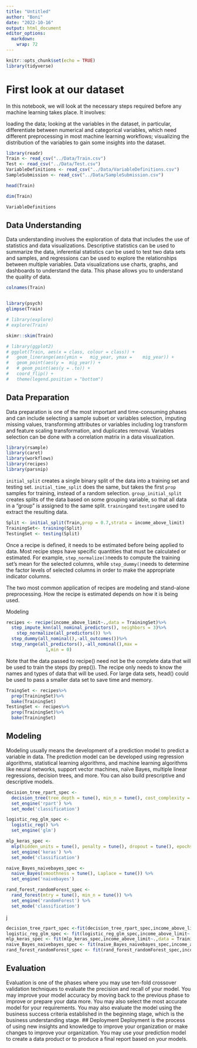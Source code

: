 ```yaml
---
title: "Untitled"
author: "Boni"
date: "2022-10-16"
output: html_document
editor_options: 
  markdown: 
    wrap: 72
---
```


```r
knitr::opts_chunk$set(echo = TRUE)
library(tidyverse)
```

# First look at our dataset

In this notebook, we will look at the necessary steps required before
any machine learning takes place. It involves:

loading the data; looking at the variables in the dataset, in
particular, differentiate between numerical and categorical variables,
which need different preprocessing in most machine learning workflows;
visualizing the distribution of the variables to gain some insights into
the dataset.

```r
library(readr)
Train <- read_csv("../Data/Train.csv")
Test <- read_csv("../Data/Test.csv")
VariableDefinitions <- read_csv("../Data/VariableDefinitions.csv")
SampleSubmission <- read_csv("../Data/SampleSubmission.csv")
```

```r
head(Train)
```

```r
dim(Train)
```

```r
VariableDefinitions
```

## Data Understanding

Data understanding involves the exploration of data that includes the
use of statistics and data visualizations. Descriptive statistics can be
used to summarize the data, inferential statistics can be used to test
two data sets and samples, and regressions can be used to explore the
relationships between multiple variables. Data visualizations use
charts, graphs, and dashboards to understand the data. This phase allows
you to understand the quality of data.

```r
colnames(Train)
```

```r

```

```r
library(psych)
glimpse(Train)
```

```r
# library(explore)
# explore(Train)
```

```r
skimr::skim(Train)
```

```r
# library(ggplot2)
# ggplot(Train, aes(x = class, colour = class)) +
#   geom_linerange(aes(ymin = 	mig_year, ymax = 	mig_year)) +
#   geom_point(aes(y = 	mig_year)) +
#   # geom_point(aes(y = .to)) +
#   coord_flip() +
#   theme(legend.position = "bottom")
```

## Data Preparation

Data preparation is one of the most important and time-consuming phases
and can include selecting a sample subset or variables selection,
imputing missing values, transforming attributes or variables including
log transform and feature scaling transformation, and duplicates
removal. Variables selection can be done with a correlation matrix in a
data visualization.

```r
library(rsample)
library(caret)
library(workflows)
library(recipes)
library(parsnip)
```

`initial_split` creates a single binary split of the data into a
training set and testing set. `initial_time_split` does the same, but
takes the first `prop` samples for training, instead of a random
selection. `group_initial_split` creates splits of the data based on
some grouping variable, so that all data in a "group" is assigned to the
same split. `training`and `testing`are used to extract the resulting
data.

```r
Split <- initial_split(Train,prop = 0.7,strata = income_above_limit)
TrainingSet<- training(Split)
TestingSet <- testing(Split)
```

Once a recipe is defined, it needs to be estimated before being applied
to data. Most recipe steps have specific quantities that must be
calculated or estimated. For example, `step_normalize()`needs to compute
the training set's mean for the selected columns, while
`step_dummy()`needs to determine the factor levels of selected columns
in order to make the appropriate indicator columns.

The two most common application of recipes are modeling and stand-alone
preprocessing. How the recipe is estimated depends on how it is being
used.

Modeling

```r
recipes <- recipe(income_above_limit~.,data = TrainingSet)%>%
  step_impute_knn(all_nominal_predictors(), neighbors = 3)%>%
    step_normalize(all_predictors()) %>%
  step_dummy(all_nominal(),-all_outcomes())%>%
  step_range(all_predictors(),-all_nominal(),max = 
               1,min = 0)
```

Note that the data passed to recipe() need not be the complete data that
will be used to train the steps (by prep()). The recipe only needs to
know the names and types of data that will be used. For large data sets,
head() could be used to pass a smaller data set to save time and memory.

```r
TraingSet <- recipes%>%
  prep(TrainingSet)%>%
  bake(TrainingSet)
TestingSet <- recipes%>%
  prep(TrainingSet)%>%
  bake(TrainingSet)
```

## Modeling

Modeling usually means the development of a prediction model to predict
a variable in data. The prediction model can be developed using
regression algorithms, statistical learning algorithms, and machine
learning algorithms like neural networks, support vector machines, naïve
Bayes, multiple linear regressions, decision trees, and more. You can
also build prescriptive and descriptive models.

```r
decision_tree_rpart_spec <-
  decision_tree(tree_depth = tune(), min_n = tune(), cost_complexity = tune()) %>%
  set_engine('rpart') %>%
  set_mode('classification')

logistic_reg_glm_spec <-
  logistic_reg() %>%
  set_engine('glm')

mlp_keras_spec <-
  mlp(hidden_units = tune(), penalty = tune(), dropout = tune(), epochs = tune(), activation = tune()) %>%
  set_engine('keras') %>%
  set_mode('classification')

naive_Bayes_naivebayes_spec <-
  naive_Bayes(smoothness = tune(), Laplace = tune()) %>%
  set_engine('naivebayes')

rand_forest_randomForest_spec <-
  rand_forest(mtry = tune(), min_n = tune()) %>%
  set_engine('randomForest') %>%
  set_mode('classification')


```

j

```r
decision_tree_rpart_spec <-fit(decision_tree_rpart_spec,income_above_limit~.,data = TrainingSet)
logistic_reg_glm_spec <- fit(logistic_reg_glm_spec,income_above_limit~.,data = TrainingSet)
mlp_keras_spec <- fit(mlp_keras_spec,income_above_limit~.,data = TrainingSet)
naive_Bayes_naivebayes_spec <- fit(naive_Bayes_naivebayes_spec,income_above_limit~.,data = TrainingSet)
rand_forest_randomForest_spec <- fit(rand_forest_randomForest_spec,income_above_limit~.,data = TrainingSet)
```

## Evaluation

Evaluation is one of the phases where you may use ten-fold crossover
validation techniques to evaluate the precision and recall of your
model. You may improve your model accuracy by moving back to the
previous phase to improve or prepare your data more. You may also select
the most accurate model for your requirements. You may also evaluate the
model using the business success criteria established in the beginning
stage, which is the business understanding stage. \## Deployment
Deployment is the process of using new insights and knowledge to improve
your organization or make changes to improve your organization. You may
use your prediction model to create a data product or to produce a final
report based on your models.
